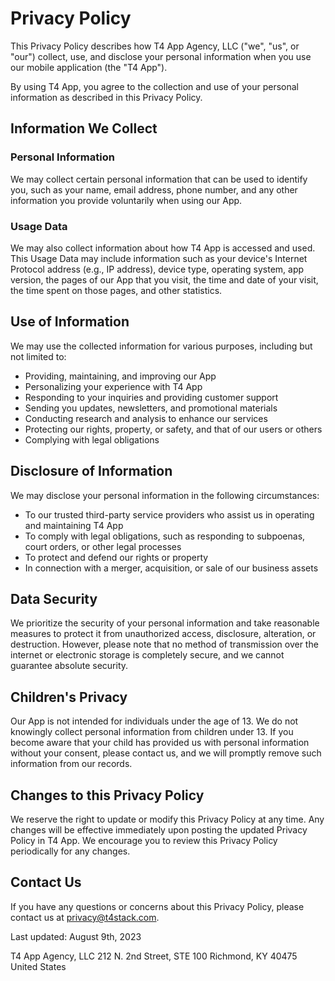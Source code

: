 # Privacy Policy

This Privacy Policy describes how T4 App Agency, LLC ("we", "us", or "our") collect, use, and disclose your personal information when you use our mobile application (the "T4 App").

By using T4 App, you agree to the collection and use of your personal information as described in this Privacy Policy.

## Information We Collect

### Personal Information

We may collect certain personal information that can be used to identify you, such as your name, email address, phone number, and any other information you provide voluntarily when using our App.

### Usage Data

We may also collect information about how T4 App is accessed and used. This Usage Data may include information such as your device's Internet Protocol address (e.g., IP address), device type, operating system, app version, the pages of our App that you visit, the time and date of your visit, the time spent on those pages, and other statistics.

## Use of Information

We may use the collected information for various purposes, including but not limited to:

- Providing, maintaining, and improving our App
- Personalizing your experience with T4 App
- Responding to your inquiries and providing customer support
- Sending you updates, newsletters, and promotional materials
- Conducting research and analysis to enhance our services
- Protecting our rights, property, or safety, and that of our users or others
- Complying with legal obligations

## Disclosure of Information

We may disclose your personal information in the following circumstances:

- To our trusted third-party service providers who assist us in operating and maintaining T4 App
- To comply with legal obligations, such as responding to subpoenas, court orders, or other legal processes
- To protect and defend our rights or property
- In connection with a merger, acquisition, or sale of our business assets

## Data Security

We prioritize the security of your personal information and take reasonable measures to protect it from unauthorized access, disclosure, alteration, or destruction. However, please note that no method of transmission over the internet or electronic storage is completely secure, and we cannot guarantee absolute security.

## Children's Privacy

Our App is not intended for individuals under the age of 13. We do not knowingly collect personal information from children under 13. If you become aware that your child has provided us with personal information without your consent, please contact us, and we will promptly remove such information from our records.

## Changes to this Privacy Policy

We reserve the right to update or modify this Privacy Policy at any time. Any changes will be effective immediately upon posting the updated Privacy Policy in T4 App. We encourage you to review this Privacy Policy periodically for any changes.

## Contact Us

If you have any questions or concerns about this Privacy Policy, please contact us at privacy@t4stack.com.

Last updated: August 9th, 2023

T4 App Agency, LLC
212 N. 2nd Street, STE 100
Richmond, KY 40475
United States
